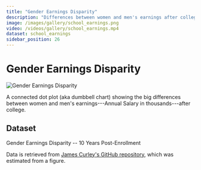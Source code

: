```yaml
---
title: "Gender Earnings Disparity"
description: "Differences between women and men's earnings after college"
image: /images/gallery/school_earnings.png
video: /videos/gallery/school_earnings.mp4
dataset: school_earnings
sidebar_position: 26
---
```


# Gender Earnings Disparity

![Gender Earnings Disparity](/images/gallery/school_earnings.png)

A connected dot plot (aka dumbbell chart) showing the big differences between women and men's earnings---Annual Salary in thousands---after college.

<Player url="/videos/gallery/school_earnings.mp4"/>

## Dataset

Gender Earnings Disparity -- 10 Years Post-Enrollment

Data is retrieved from [James Curley's GitHub repository](https://gist.github.com/jalapic/03b22e4d5e1cfcacc1ae), which was estimated from a figure.
